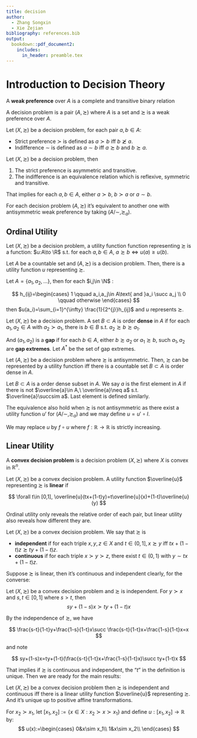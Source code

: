 ```yaml
---
title: decision
author:
  - Zhang Songxin
  - Xie Zejian
bibliography: references.bib
output:
  bookdown::pdf_document2:
    includes:
      in_header: preamble.tex
---
```


# Introduction to Decision Theory




::: {.definition  name=""}

A **weak preference** over $A$ is a complete and transitive binary relation

:::

::: {.definition  name="Decision Problem"}

A decision problem is a pair $(A,\succsim)$ where $A$ is a set and $\succsim$ is a weak preference over $A$.


:::

Let $(X,\succsim)$ be a decision problem, for each pair $a,b\in A$:

- Strict preference $\succ$ is defined as $a \succ b$ iff $b \not \succsim a$. 
- Indifference $\sim$ is defined as $a\sim b$ iff $a\succsim b$ and $b\succsim a$.


::: {.lemma  name=""}

Let $(X,\succsim)$ be a decision problem, then

1. The strict preference is asymmetric and transitive.
2. The indifference is an equivalence relation which is reflexive, symmetric and transitive.

:::

That implies for each $a,b\in A$, either $a \succ b$, $b\succ a$ or $a\sim b$.

For each decision problem $(A,\succsim)$ it's equivalent to another one with antisymmetric weak preference by taking $(A/\sim ,\succsim _a)$.

## Ordinal Utility

::: {.definition  name="Utility Function"}


Let $(X,\succsim)$ be a decision problem, a utility function function representing $\succsim$ is a function: $u:A\to \R$ s.t. for each $a,b\in A$, $a\succsim b \iff u(a)\ge u(b)$.

:::

::: {.theorem  name=""}

Let $A$ be a countable set and $(A,\succsim)$ is a decision problem. Then, there is a utility function $u$ representing $\succsim$.

:::

::: {.proof}

Let $A=\{a_1,a_2,\ldots\}$, then for each $i,j\in \N$ :

$$ h_{ij}=\begin{cases}
	1 \qquad a_i,a_j\in A\text{ and }a_i \succ a_j \\
	0 \qquad otherwise
\end{cases} $$
then $u(a_i)=\sum_{i=1}^{\infty} \frac{1}{2^{j}}h_{ij}$ and $u$ represents $\succsim$.

:::


::: {.definition  name="Order dense and gap"}


Let $(X,\succsim)$ be a decision problem. A set $B\subset A$ is order **dense** in $A$ if for each $a_1,a_2\in A$ with $a_2\succ a_1$, there is $b\in B$ s.t. $a_2\succsim b \succsim a_1$.

And $(a_1,a_2)$ is a **gap** if for each $b\in A$, either $b\succsim a_2$ or $a_1\succsim b$, such $a_1,a_2$ are **gap extremes**. Let $A^*$ be the set of gap extremes.


:::

::: {.theorem  name=""}

Let $(A,\succsim)$ be a decision problem where $\succsim$ is antisymmetric. Then, $\succsim$ can be represented by a utility function iff there is a countable set $B\subset A$ is order dense in $A$.

:::

::: {.proof}

Let $B\subset A$ is a order dense subset in $A$. We say $a$ is the first element in $A$ if there is not $\overline{a}\in A,\ \overline{a}\neq a$ s.t. $\overline{a}\succsim a$. Last element is defined similarly. 

:::


::: {.remark}

The equivalence also hold when $\succsim$ is not antisymmetric as there exist a utility function $u'$ for $(A/\sim ,\succsim _a)$ and we may define $u=u'\circ I$.

:::


::: {.remark}

We may replace $u$ by $f\circ u$ where $f:\mathbb{R}\to \mathbb{R}$ is strictly increasing.

:::







## Linear Utility

::: {.definition  name=""}

A **convex decision problem** is a decision problem $(X,\succsim)$ where $X$ is convex in $\mathbb{R}^{n}$. 

Let $(X,\succsim)$ be a convex decision problem. A utility function $\overline{u}$ representing $\succsim$ is **linear** if

$$ 
\forall t\in [0,1], \overline{u}(tx+(1-t)y)=t\overline{u}(x)+(1-t)\overline{u}(y)
$$

:::

::: {.remark}

Ordinal utility only reveals the relative order of each pair, but linear utility also reveals how different they are.

:::


::: {.definition  name=""}

Let $(X,\succsim)$ be a convex decision problem. We say that $\succsim$ is 

- **independent** if for each triple $x,y,z\in X$ and $t\in (0,1],x\succsim y$ iff $tx+(1-t)z\succsim ty+(1-t)z$.
- **continuous** if for each triple $x \succ y\succ z$, there exist $t\in (0,1)$ with $y\sim tx+(1-t)z$.

:::

Suppose $\succsim$ is linear, then it's continuous and independent clearly, for the converse:


::: {.lemma  name=""}

Let $(X,\succsim)$ be a convex decision problem and $\succsim$ is independent. For $y\succ x$ and $s,t \in [0,1]$ where $s>t$, then
$$ 
sy+(1-s)x \succ ty+(1-t)x
$$


:::


::: {.proof}

By the independence of $\succsim$, we have

$$ 
\frac{s-t}{1-t}y+\frac{1-s}{1-t}x\succ \frac{s-t}{1-t}x+\frac{1-s}{1-t}x=x
$$

and note

$$ 
sy+(1-s)x=ty+(1-t)(\frac{s-t}{1-t}x+\frac{1-s}{1-t}x)\succ ty+(1-t)x
$$

:::

That implies if $\succsim$ is continuous and independent, the "$t$" in the definition is unique. Then we are ready for the main results:


::: {.theorem  name=""}

Let $(X,\succsim)$ be a convex decision problem then $\succsim$ is independent and continuous iff there is a linear utility function $\overline{u}$ representing $\succsim$. And it's unique up to positive affine transformations.

:::


::: {.proof}

For $x_2\succ x_1$, let $[x_1,x_2]:=\{x\in X:x_2\succ x\succ x_1\}$ and define $u:[x_1,x_2]\to \mathbb{R}$ by:
$$ 
u(x):=\begin{cases}
	0&x\sim x_1\\
	1&x\sim x_2\\
\end{cases}
$$


:::



